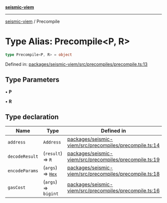 [**seismic-viem**](/seismic-viem/README.mdx)

---

[seismic-viem](/seismic-viem/globals.mdx) / Precompile

# Type Alias: Precompile\<P, R\>

```ts
type Precompile<P, R> = object
```

Defined in: [packages/seismic-viem/src/precompiles/precompile.ts:13](https://github.com/SeismicSystems/seismic-client/blob/9fcfa5c0984a89e84539dc512bd70bb63c77e3ef/packages/seismic-viem/src/precompiles/precompile.ts#L13)

## Type Parameters

• **P**

• **R**

## Type declaration

| Name                                     | Type                                              | Defined in                                                                                                                                                                                                       |
| ---------------------------------------- | ------------------------------------------------- | ---------------------------------------------------------------------------------------------------------------------------------------------------------------------------------------------------------------- |
| <a id="address"></a> `address`           | `Address`                                         | [packages/seismic-viem/src/precompiles/precompile.ts:14](https://github.com/SeismicSystems/seismic-client/blob/9fcfa5c0984a89e84539dc512bd70bb63c77e3ef/packages/seismic-viem/src/precompiles/precompile.ts#L14) |
| <a id="decoderesult"></a> `decodeResult` | (`result`) => `R`                                 | [packages/seismic-viem/src/precompiles/precompile.ts:19](https://github.com/SeismicSystems/seismic-client/blob/9fcfa5c0984a89e84539dc512bd70bb63c77e3ef/packages/seismic-viem/src/precompiles/precompile.ts#L19) |
| <a id="encodeparams"></a> `encodeParams` | (`args`) => [`Hex`](https://github.com/wevm/viem) | [packages/seismic-viem/src/precompiles/precompile.ts:18](https://github.com/SeismicSystems/seismic-client/blob/9fcfa5c0984a89e84539dc512bd70bb63c77e3ef/packages/seismic-viem/src/precompiles/precompile.ts#L18) |
| <a id="gascost"></a> `gasCost`           | (`args`) => `bigint`                              | [packages/seismic-viem/src/precompiles/precompile.ts:16](https://github.com/SeismicSystems/seismic-client/blob/9fcfa5c0984a89e84539dc512bd70bb63c77e3ef/packages/seismic-viem/src/precompiles/precompile.ts#L16) |
